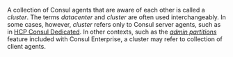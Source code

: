A collection of Consul agents that are aware of each other is called a _cluster_. The terms _datacenter_ and _cluster_ are often used interchangeably. In some cases, however, _cluster_ refers only to Consul server agents, such as in [HCP Consul Dedicated](https://cloud.hashicorp.com/products/consul). In other contexts, such as the [_admin partitions_](/consul/docs/multi-tenant/admin-partition) feature included with Consul Enterprise, a cluster may refer to collection of client agents.